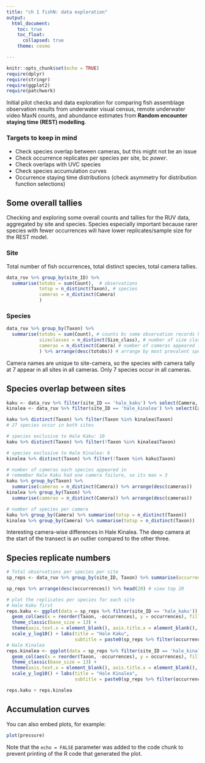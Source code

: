 ```yaml
---
title: "ch 1 fishN: data exploration"
output: 
  html_document:
    toc: true
    toc_float:
      collapsed: true
    theme: cosmo

---
```


```r
knitr::opts_chunk$set(echo = TRUE)
require(dplyr)
require(stringr)
require(ggplot2)
require(patchwork)
```

Initial pilot checks and data exploration for comparing fish assemblage observation results from underwater visual census, remote underwater video MaxN counts, and abundance estimates from **Random encounter staying time (REST) modelling**.

### Targets to keep in mind

* Check species overlap between cameras, but this might not be an issue
* Check occurrence replicates per species per site, bc *power*.
* Check overlaps with UVC species
* Check species accumulation curves
* Occurrence staying time distributions (check asymmetry for distribution function selections)

## Some overall tallies {.tabset}

Checking and exploring some overall counts and tallies for the RUV data, aggregated by site and species. Species especially important because rarer species with fewer occurrences will have lower replicates/sample size for the REST model.

### Site

Total number of fish occurrences, total distinct species, total camera tallies.

```r
data_ruv %>% group_by(site_ID) %>% 
  summarise(totobs = sum(Count),  # observations
            totsp = n_distinct(Taxon), # species
            cameras = n_distinct(Camera)
            )
```

### Species

```r
data_ruv %>% group_by(Taxon) %>% 
  summarise(totobs = sum(Count), # counts bc some observation records have mult individuals
            sizeclasses = n_distinct(Size_class), # number of size classes
            cameras = n_distinct(Camera) # number of cameras appeared in
            ) %>% arrange(desc(totobs)) # arrange by most prevalent species
```

Camera names are unique to site-camera, so the species with camera tally at 7 appear in all sites in all cameras. Only 7 species occur in all cameras. 

## Species overlap between sites

``` r

kaku <- data_ruv %>% filter(site_ID == 'hale_kaku') %>% select(Camera, Taxon)
kinalea <- data_ruv %>% filter(site_ID == 'hale_kinalea') %>% select(Camera, Taxon)

kaku %>% distinct(Taxon) %>% filter(Taxon %in% kinalea$Taxon)
# 27 species occur in both sites

# species exclusive to Hale Kaku: 10
kaku %>% distinct(Taxon) %>% filter(!Taxon %in% kinalea$Taxon)

# species exclusive to Hale Kinalea: 6
kinalea %>% distinct(Taxon) %>% filter(!Taxon %in% kaku$Taxon)

```

``` r
# number of cameras each species appeared in
# remember Hale Kaku had one camera failure, so its max = 3
kaku %>% group_by(Taxon) %>% 
  summarise(cameras = n_distinct(Camera)) %>% arrange(desc(cameras))
kinalea %>% group_by(Taxon) %>% 
  summarise(cameras = n_distinct(Camera)) %>% arrange(desc(cameras))

# number of species per camera
kaku %>% group_by(Camera) %>% summarise(totsp = n_distinct(Taxon))
kinalea %>% group_by(Camera) %>% summarise(totsp = n_distinct(Taxon))

```
Interesting camera-wise differences in Hale Kinalea. The deep camera at the start of the transect is an outlier compared to the other three.

## Species replicate numbers

``` r

# Total observations per species per site
sp_reps <- data_ruv %>% group_by(site_ID, Taxon) %>% summarise(occurrences = sum(Count)) %>% ungroup

sp_reps %>% arrange(desc(occurrences)) %>% head(20) # view top 20

# plot the replicates per species for each site
# Hale Kaku first
reps.kaku <- ggplot(data = sp_reps %>% filter(site_ID == 'hale_kaku')) +
  geom_col(aes(x = reorder(Taxon, -occurrences), y = occurrences), fill = 'grey70') +
  theme_classic(base_size = 13) + 
  theme(axis.text.x = element_blank(), axis.title.x = element_blank(), axis.ticks.x = element_blank()) +
  scale_y_log10() + labs(title = "Hale Kaku", 
                         subtitle = paste0(sp_reps %>% filter(occurrences < 10, site_ID == 'hale_kaku') %>% nrow, ' species with < 10 occurrences'))
# Hale Kinalea
reps.kinalea <- ggplot(data = sp_reps %>% filter(site_ID == 'hale_kinalea')) +
  geom_col(aes(x = reorder(Taxon, -occurrences), y = occurrences), fill = 'grey70') +
  theme_classic(base_size = 13) + 
  theme(axis.text.x = element_blank(), axis.title.x = element_blank(), axis.ticks.x = element_blank()) +
  scale_y_log10() + labs(title = "Hale Kinalea", 
                         subtitle = paste0(sp_reps %>% filter(occurrences < 10, site_ID == 'hale_kinalea') %>% nrow, ' species with < 10 occurrences'))

reps.kaku + reps.kinalea

```

## Accumulation curves

You can also embed plots, for example:

```r
plot(pressure)
```

Note that the `echo = FALSE` parameter was added to the code chunk to prevent printing of the R code that generated the plot.
